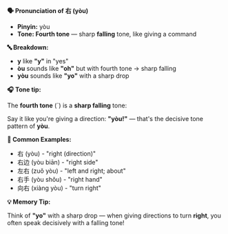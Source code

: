 **🗣️ Pronunciation of 右 (yòu)**

- **Pinyin:** yòu
- **Tone: Fourth tone** — sharp **falling** tone, like giving a command

**🔤 Breakdown:**

- **y** like **"y"** in "yes"
- **òu** sounds like **"oh"** but with fourth tone → sharp falling
- **yòu** sounds like **"yo"** with a sharp drop

**🎧 Tone tip:**

The **fourth tone** (ˋ) is a **sharp falling** tone:

Say it like you're giving a direction: **"yòu!"** — that's the decisive tone pattern of **yòu**.

**📝 Common Examples:**

- 右 (yòu) - "right (direction)"
- 右边 (yòu biān) - "right side"
- 左右 (zuǒ yòu) - "left and right; about"
- 右手 (yòu shǒu) - "right hand"
- 向右 (xiàng yòu) - "turn right"

**💡 Memory Tip:**

Think of **"yo"** with a sharp drop — when giving directions to turn **right**, you often speak
decisively with a falling tone!
